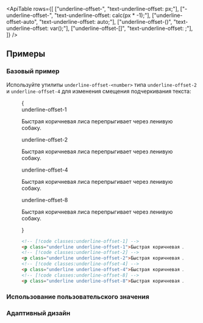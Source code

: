 

<ApiTable
  rows={[
    ["underline-offset-<number>", "text-underline-offset: <number>px;"],
    ["-underline-offset-<number>", "text-underline-offset: calc(<number>px * -1);"],
    ["underline-offset-auto", "text-underline-offset: auto;"],
    ["underline-offset-(<custom-property>)", "text-underline-offset: var(<custom-property>);"],
    ["underline-offset-[<value>]", "text-underline-offset: <value>;"],
  ]}
/>

## Примеры

### Базовый пример

Используйте утилиты `underline-offset-<number>` типа `underline-offset-2` и `underline-offset-4` для изменения смещения подчеркивания текста:

<Figure>

<Example>
  {
    <div className="flex flex-col gap-8 text-gray-900 dark:text-gray-200">
      <div>
        <div className="mb-3 font-mono text-xs font-medium text-gray-500 dark:text-gray-400">underline-offset-1</div>
        <p className="text-lg font-medium underline underline-offset-1">Быстрая коричневая лиса перепрыгивает через ленивую собаку.</p>
      </div>
      <div>
        <div className="mb-3 font-mono text-xs font-medium text-gray-500 dark:text-gray-400">underline-offset-2</div>
        <p className="text-lg font-medium underline underline-offset-2">Быстрая коричневая лиса перепрыгивает через ленивую собаку.</p>
      </div>
      <div>
        <div className="mb-3 font-mono text-xs font-medium text-gray-500 dark:text-gray-400">underline-offset-4</div>
        <p className="text-lg font-medium underline underline-offset-4">Быстрая коричневая лиса перепрыгивает через ленивую собаку.</p>
      </div>
      <div>
        <div className="mb-3 font-mono text-xs font-medium text-gray-500 dark:text-gray-400">underline-offset-8</div>
        <p className="text-lg font-medium underline underline-offset-8">Быстрая коричневая лиса перепрыгивает через ленивую собаку.</p>
      </div>
    </div>
  }
</Example>

```html
<!-- [!code classes:underline-offset-1] -->
<p class="underline underline-offset-1">Быстрая коричневая лиса...</p>
<!-- [!code classes:underline-offset-2] -->
<p class="underline underline-offset-2">Быстрая коричневая лиса...</p>
<!-- [!code classes:underline-offset-4] -->
<p class="underline underline-offset-4">Быстрая коричневая лиса...</p>
<!-- [!code classes:underline-offset-8] -->
<p class="underline underline-offset-8">Быстрая коричневая лиса...</p>
```

</Figure>

### Использование пользовательского значения

<UsingACustomValue element="p" utility="underline-offset" name="text underline offset" value="3px" />

### Адаптивный дизайн

<ResponsiveDesign
  element="p"
  property="text-underline-offset"
  defaultClass="underline"
  featuredClass="underline-offset-4"
/>
